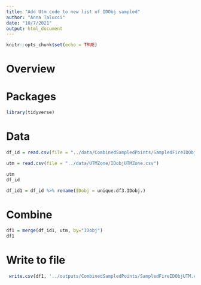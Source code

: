 ```yaml
---
title: "Add Utm code to new list of IDObj sampled"
author: "Anna Talucci"
date: "10/7/2021"
output: html_document
---
```


```r
knitr::opts_chunk$set(echo = TRUE)
```

# Overview

# Packages
```r
library(tidyverse)
```

# Data
```r
df_id = read.csv(file = "../data/CombinedSampledPoints/SampledFireIDObj.csv")
```

```r
utm = read.csv(file = "../data/UTMZone/IDobjUTMZone.csv")
```

```r
utm
df_id
```
```r
df_id1 = df_id %>% rename(IDobj = unique.df3.IDobj.)
```

# Combine
```r
df1 = merge(df_id1, utm, by="IDobj")
df1
```

# Write to file
```r
 write.csv(df1, '../outputs/CombinedSampledPoints/SampledFireIDObjUTM.csv',  row.names = FALSE)

```